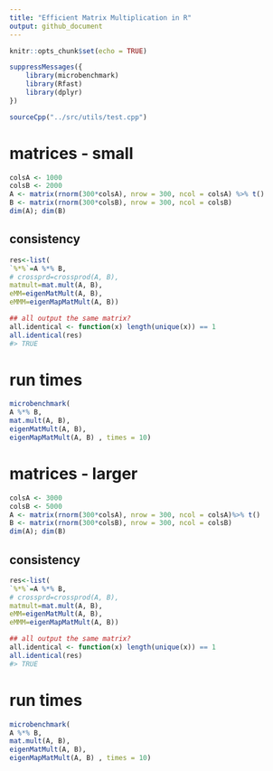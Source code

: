 ---
title: "Efficient Matrix Multiplication in R"
output: github_document
---

```{r setup, include=FALSE}
knitr::opts_chunk$set(echo = TRUE)
```

```{r, message="hide", results="hide"}
suppressMessages({
    library(microbenchmark)
    library(Rfast)
    library(dplyr)
})
```


```{r, warning=FALSE, message=FALSE, cache=TRUE}
sourceCpp("../src/utils/test.cpp")
```

# matrices - small

```{r}
colsA <- 1000
colsB <- 2000
A <- matrix(rnorm(300*colsA), nrow = 300, ncol = colsA) %>% t()
B <- matrix(rnorm(300*colsB), nrow = 300, ncol = colsB)
dim(A); dim(B)
```

## consistency

```{r, eval=FALSE}
res<-list(
`%*%`=A %*% B,
# crossprd=crossprod(A, B),
matmult=mat.mult(A, B),
eMM=eigenMatMult(A, B),
eMMM=eigenMapMatMult(A, B))

## all output the same matrix?
all.identical <- function(x) length(unique(x)) == 1
all.identical(res)
#> TRUE
```

# run times

```{r}
microbenchmark(
A %*% B,
mat.mult(A, B),
eigenMatMult(A, B),
eigenMapMatMult(A, B) , times = 10)
```


# matrices - larger

```{r}
colsA <- 3000
colsB <- 5000
A <- matrix(rnorm(300*colsA), nrow = 300, ncol = colsA)%>% t()
B <- matrix(rnorm(300*colsB), nrow = 300, ncol = colsB)
dim(A); dim(B)
```

## consistency

```{r, eval=FALSE}
res<-list(
`%*%`=A %*% B,
# crossprd=crossprod(A, B),
matmult=mat.mult(A, B),
eMM=eigenMatMult(A, B),
eMMM=eigenMapMatMult(A, B))

## all output the same matrix?
all.identical <- function(x) length(unique(x)) == 1
all.identical(res)
#> TRUE
```

# run times

```{r}
microbenchmark(
A %*% B,
mat.mult(A, B),
eigenMatMult(A, B),
eigenMapMatMult(A, B) , times = 10)
```


